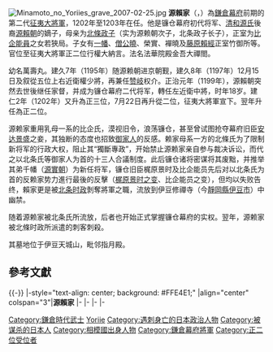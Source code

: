 {{About|镰仓幕府的二代将军，初代将军源赖朝的嫡子|[[源賴光|源赖光]]的次子|源赖家 (摄津源氏)}}
{{Infobox officeholder
| name= 源賴家
| image= Minamoto no Yoriie.jpg
| caption=源賴家像（[[建仁寺|建仁寺]]所藏）

| order=[[鎌倉幕府|鎌倉幕府]]第2代[[征夷大將軍|征夷大將軍]]
| term_start=1202年8月12日
| term_end=1203年10月13日
| predecessor= [[源賴朝|源賴朝]]
| successor= [[源實朝|源實朝]]

| birth_date= {{birth date|1182|9|11}}<br>（[[寿永|寿永]]元年8月12日）
| birth_place= 
| death_date= {{death date and age|1204|8|14|1182|9|11}}<br />（[[元久|元久]]元年7月18日）
| death_place= 
| module = {{日本武士 |child=yes
| 改名 = 万寿（幼名）→源賴家
| 別名 = [[鎌倉殿|鎌倉殿]]、左金吾
| 戒名 = 法華院殿金吾大禅閤
| 墓所 = [[修禅寺|福地山修禅寺]]境內的指月丘
| 官位 = [[衛門府|左衛門督]]、[[征夷大將軍|征夷大將軍]]、[[正二位|正二位]]
| 幕府 = 
| 氏族 = [[河內源氏|河內源氏]]
| 父 = [[源賴朝|源賴朝]]
| 母 = [[北条政子|北条政子]]
| 兄 = 千鶴丸
| 姐 = [[大姬_(源賴朝女)|大姬]]
| 弟 = [[貞曉|貞曉]]、[[源實朝|實朝]]
| 妹 = [[三幡|乙姬]]
| 妻   = [[若狭局|若狭局]]、[[昌寬|昌寬]]女、[[足助重長|足助重長]]女 等人
| 子   = [[一幡|一幡]]、[[公曉|公曉]]、[[榮實|榮實]]、[[禅曉|禅曉]]、[[竹御所|竹御所]]
 }}
}}
[[File:Minamoto_no_Yoriies_grave_2007-02-25.jpg|thumb]]
'''源賴家'''（{{jpn|j=源 頼家|kana=みなもと の よりいえ|rm=Minamoto no Yoriie|kyu=源 賴家}}，{{bd|1182年|9月11日|1204年|8月14日|}}）為[[鎌倉幕府|鎌倉幕府]]前期的第二代[[鎌倉幕府將軍列表|征夷大將軍]]，1202年至1203年在任。他是镰仓幕府初代将军、[[清和源氏|清和源氏]]後裔[[源賴朝|源賴朝]]的嫡子，母亲为[[北条政子|北條政子]]（实为源赖朝次子，北条政子长子），正室为[[比企能员|比企能員]]之女若狹局。子女有[[源一幡|一幡]]、[[源公曉|僧公曉]]、榮實、襌曉及[[藤原賴經|藤原賴經]]正室竹御所等。官位至征夷大將軍正二位行權大納言。法名法華院殿金吾大禪閤。
 
幼名萬壽丸。建久7年（1195年）随源赖朝进京朝觐，建久8年（1197年）12月15日及叙從五位上右近衛權少將，再兼任[[赞岐国|赞岐]]权介。正治元年（1199年），源賴朝突然去世後继任家督，并成为镰仓幕府二代将军，轉任左近衛中將，时年18岁。建仁2年（1202年）又升為正三位，7月22日再升從二位，征夷大將軍宣下。翌年升任為正二位。

源赖家重用乳母一系的比企氏，漠视旧令，浪荡镰仓，甚至曾试图抢夺幕府旧臣[[安达景盛|安达景盛]]之妾，其独断的态度也招致[[御家人|御家人]]的反感。赖家母系一方的北條氏为了限制新将军的行政大权，阻止其“獨斷專政”，开始禁止源赖家亲自参与裁决诉讼，而代之以北条氏等御家人为首的十三人合議制度。此后镰仓诸将密谋将其废黜，并推举其弟千幡（[[源實朝|源實朝]]）为新任将军，镰仓旧臣梶原景时及比企能员先后对以北条氏为首的反赖家势力進行最後的反擊（[[梶原景時之變|梶原景时之变]]、比企能员之变），但均以失败告终，賴家更是被[[北條時政|北条时政]]剝奪將軍之職，流放到伊豆修禪寺（今[[靜岡縣|靜岡縣]][[伊豆市|伊豆市]]）中幽禁。

随着源赖家被北条氏所流放，后者也开始正式掌握镰仓幕府的实权。翌年，源赖家被北條时政所派遣的刺客刺殺。

其墓地位于伊豆天城山，毗邻指月殿。

==參考文獻==
{{reflist}}

{{-}}
{{start box}}
|-style="text-align: center; background: #FFE4E1;"
|align="center" colspan="3"|'''源賴家'''
|-
{{s-mil}}
|-
{{s-before|[[源賴朝|源賴朝]]}}
{{s-title|[[鎌倉幕府將軍列表|征夷大將軍]]|1202年8月12日－1203年10月13日}}
{{s-after|[[源實朝|源實朝]]}}
|-
{{s-reg|other}}
|-
{{s-before|[[源賴朝|源賴朝]]}}
{{s-title|[[河內源氏|河內源氏]]第8代{{link-ja|武家棟梁|武家の棟梁|棟梁}}|}}
{{s-after|[[源實朝|源實朝]]}}
{{end box}}

{{河內源氏棟梁}}
{{镰仓幕府将军}}

{{DEFAULTSORT:Minamato no, Yoriie}}
[[Category:鎌倉時代武士|Category:鎌倉時代武士]]
[[Category:源氏将軍家|Yoriie]]
[[Category:遇刺身亡的日本政治人物|Category:遇刺身亡的日本政治人物]]
[[Category:被谋杀的日本人|Category:被谋杀的日本人]]
[[Category:相模國出身人物|Category:相模國出身人物]]
[[Category:鎌倉幕府將軍|Category:鎌倉幕府將軍]]
[[Category:正二位受位者|Category:正二位受位者]]